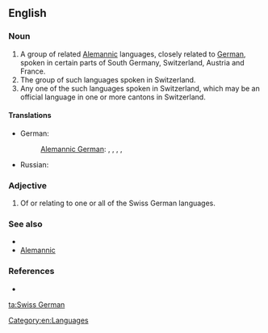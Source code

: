 ==English==

===Noun===
{{en-noun|sg=[[Swiss]] [[German]]}}

# A group of related [[Alemannic]] languages, closely related to [[German]], spoken in certain parts of South Germany, Switzerland, Austria and France.
# The group of such languages spoken in Switzerland.
# Any one of the such languages spoken in Switzerland, which may be an official language in one or more cantons in Switzerland.

====Translations====
{{trans-top|Alemannic}}
* German: {{t|de|Schweizerdeutsch|n}}
*: [[Alemannic German]]: {{tø|gsw|Schweizerdeutsch|n}}, {{tø|gsw|Schwiizertüütsch|n}}, {{tø|gsw|Schwiizertüütsch|n}}, {{tø|gsw|Schwizertitsch|n}}, {{tø|gsw|Schwyzerdütsch|n}}
{{trans-mid}}
* Russian: {{t|ru|швейцарский немецкий|m|tr=švejcárskij neméckij|sc=Cyrl}}
{{trans-bottom}}

===Adjective===
{{en-adj}}

# Of or relating to one or all of the Swiss German languages.

===See also===
* {{pedialite|Swiss German}}
* [[Alemannic]]

===References===
* {{ethnologue|code=gsw}}

[[Category:en:Languages]]

[[ta:Swiss German]]